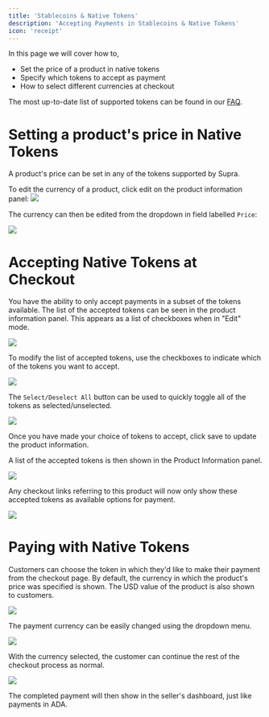 ```yaml
---
title: 'Stablecoins & Native Tokens'
description: 'Accepting Payments in Stablecoins & Native Tokens'
icon: 'receipt'
---
```


In this page we will cover how to,

- Set the price of a product in native tokens
- Specify which tokens to accept as payment
- How to select different currencies at checkout

The most up-to-date list of supported tokens can be found in our [FAQ](https://suprapayments.io/pricing#faq).

# Setting a product's price in Native Tokens

A product's price can be set in any of the tokens supported by Supra.

To edit the currency of a product, click edit on the product information panel:
![](/checkout_links/images/native_tokens_1.png)

The currency can then be edited from the dropdown in field labelled `Price`:

![](/checkout_links/images/native_tokens_2.png)

# Accepting Native Tokens at Checkout

You have the ability to only accept payments in a subset of the tokens available. The list of the accepted tokens can be seen in the product information panel. This appears as a list of checkboxes when in "Edit" mode.

![](/checkout_links/images/native_tokens_3.webp)

To modify the list of accepted tokens, use the checkboxes to indicate which of the tokens you want to accept.

![](/checkout_links/images/native_tokens_4.png)

The `Select/Deselect All` button can be used to quickly toggle all of the tokens as selected/unselected.

![](/checkout_links/images/native_tokens_5.png)

Once you have made your choice of tokens to accept, click save to update the product information.

A list of the accepted tokens is then shown in the Product Information panel.

![](/checkout_links/images/native_tokens_6.png)

Any checkout links referring to this product will now only show these accepted tokens as available options for payment.

![](/checkout_links/images/native_tokens_7.png)

# Paying with Native Tokens

Customers can choose the token in which they'd like to make their payment from the checkout page. By default, the currency in which the product's price was specified is shown. The USD value of the product is also shown to customers.

![](/checkout_links/images/native_tokens_8.png)

The payment currency can be easily changed using the dropdown menu.

![](/checkout_links/images/native_tokens_9.png)

With the currency selected, the customer can continue the rest of the checkout process as normal.

![](/checkout_links/images/native_tokens_10.png)

The completed payment will then show in the seller's dashboard, just like payments in ADA.
